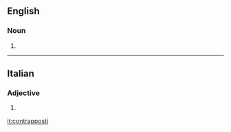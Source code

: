 ==English==

===Noun===
{{head|en|noun plural form|head=contrapposti}}

# {{plural of|contrapposto|lang=en}}

----

==Italian==

===Adjective===
{{head|it|adjective form}}

# {{masculine plural of|contrapposto|lang=it}}

[[it:contrapposti]]